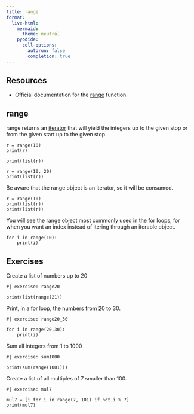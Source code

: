 ```yaml
---
title: range
format:
  live-html:
    mermaid:
      theme: neutral
    pyodide:
      cell-options:
        autorun: false
        completion: true
---
```


## Resources

- Official documentation for the [range](https://docs.python.org/3/library/functions.html#func-range) function.

## range

range returns an [iterator](https://docs.python.org/3/glossary.html#term-iterator) that will yield the integers up to the given stop or from the given start up to the given stop.

```pyodide
r = range(10)
print(r)

print(list(r))
```

```pyodide
r = range(10, 20)
print(list(r))
```

Be aware that the range object is an iterator, so it will be consumed.

```pyodide
r = range(10)
print(list(r))
print(list(r))
```

You will see the range object most commonly used in the for loops, for when you want an index instead of itering through an iterable object.

```pyodide
for i in range(10):
    print(i)
```

## Exercises

Create a list of numbers up to 20

```pyodide
#| exercise: range20
```
::: { .solution exercise="range20"}
::: { .callout-note collapse="false"}
```pyodide
print(list(range(21))
```
:::
:::

Print, in a for loop, the numbers from 20 to 30.

```pyodide
#| exercise: range20_30
```
::: { .solution exercise="range20_30"}
::: { .callout-note collapse="false"}
```pyodide
for i in range(20,30):
    print(i)
```
:::
:::

Sum all integers from 1 to 1000

```pyodide
#| exercise: sum1000
```
::: { .solution exercise="sum1000"}
::: { .callout-note collapse="false"}
```pyodide
print(sum(range(1001)))
```
:::
:::

Create a list of all multiples of 7 smaller than 100.

```pyodide
#| exercise: mul7
```
::: { .solution exercise="mul7"}
::: { .callout-note collapse="false"}
```pyodide
mul7 = [i for i in range(7, 101) if not i % 7]
print(mul7)
```
:::
:::
